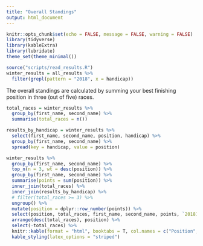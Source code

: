 ---
title: "Overall Standings"
output: html_document
---

```{r setup, include=FALSE}
knitr::opts_chunk$set(echo = FALSE, message = FALSE, warning = FALSE)
library(tidyverse)
library(kableExtra)
library(lubridate)
theme_set(theme_minimal())
```

```{r all_results}
source("scripts/read_results.R")
winter_results = all_results %>% 
  filter(grepl(pattern = "2018", x = handicap))
```

The overall standings are calculated by summing your best finishing position in three (out of five) races.

```{r overall-standings}
total_races = winter_results %>%
  group_by(first_name, second_name) %>%
  summarise(total_races = n())

results_by_handicap = winter_results %>%
  select(first_name, second_name, position, handicap) %>%
  group_by(first_name, second_name) %>%
  spread(key = handicap, value = position)

winter_results %>%
  group_by(first_name, second_name) %>%
  top_n(n = 3, wt = desc(position)) %>%
  group_by(first_name, second_name) %>%
  summarise(points = sum(position)) %>%
  inner_join(total_races) %>%
  inner_join(results_by_handicap) %>%
  # filter(total_races >= 3) %>%
  ungroup() %>%
  mutate(position = dplyr::row_number(points)) %>%
  select(position, total_races, first_name, second_name, points, `20181`, `20182`) %>%
  arrange(desc(total_races), position) %>%
  select(-total_races) %>%
  knitr::kable(format = "html", booktabs = T, col.names = c("Position", "First", "Second", "Points", "Handicap 1", "Handicap 2")) %>% 
  kable_styling(latex_options = "striped")
```